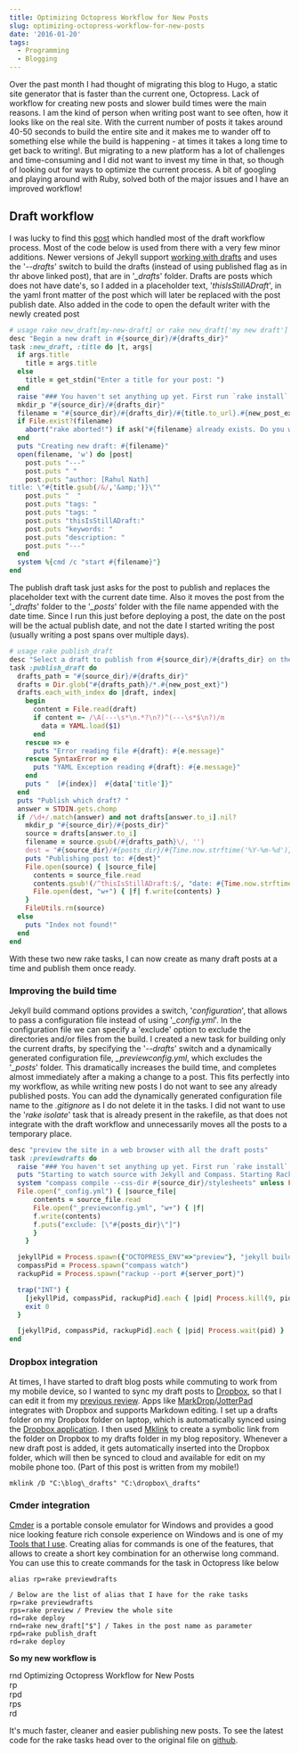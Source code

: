 ```yaml
---
title: Optimizing Octopress Workflow for New Posts
slug: optimizing-octopress-workflow-for-new-posts
date: '2016-01-20'
tags:
  - Programming
  - Blogging
---
```

Over the past month I had thought of migrating this blog to Hugo, a static site generator that is faster than the current one, Octopress. Lack of workflow for creating new posts and slower build times were the main reasons. I am the kind of person when writing post want to see often, how it looks like on the real site. With the current number of posts it takes around 40-50 seconds to build the entire site and it makes me to wander off to something else while the build is happening - at times it takes a long time to get back to writing!. But migrating to a new platform has a lot of challenges and time-consuming and I did not want to invest my time in that, so though of looking out for ways to optimize the current process. A bit of googling and playing around with Ruby, solved both of the major issues and I have an improved workflow!

## **Draft workflow**

I was lucky to find this [post](http://neverstopbuilding.com/how-to-enhance-your-octopress-draft-and-heroku-deploy-process) which handled most of the draft workflow process. Most of the code below is used from there with a very few minor additions. Newer versions of Jekyll support [working with drafts](http://jekyllrb.com/docs/drafts/) and uses the '_\--drafts_' switch to build the drafts (instead of using published flag as in thr above linked post), that are in '_\_drafts_' folder. Drafts are posts which does not have date's, so I added in a placeholder text, '_thisIsStillADraft_', in the yaml front matter of the post which will later be replaced with the post publish date. Also added in the code to open the default writer with the newly created post

```ruby
# usage rake new_draft[my-new-draft] or rake new_draft['my new draft']
desc "Begin a new draft in #{source_dir}/#{drafts_dir}"
task :new_draft, :title do |t, args|
  if args.title
    title = args.title
  else
    title = get_stdin("Enter a title for your post: ")
  end
  raise "### You haven't set anything up yet. First run `rake install` to set up an Octopress theme." unless File.directory?(source_dir)
  mkdir_p "#{source_dir}/#{drafts_dir}"
  filename = "#{source_dir}/#{drafts_dir}/#{title.to_url}.#{new_post_ext}"
  if File.exist?(filename)
    abort("rake aborted!") if ask("#{filename} already exists. Do you want to overwrite?", ['y', 'n']) == 'n'
  end
  puts "Creating new draft: #{filename}"
  open(filename, 'w') do |post|
    post.puts "---"
    post.puts " "
    post.puts "author: [Rahul Nath]
title: \"#{title.gsub(/&/,'&amp;')}\""
    post.puts "  "
    post.puts "tags: "
    post.puts "tags: "
    post.puts "thisIsStillADraft:"
    post.puts "keywords: "
    post.puts "description: "
    post.puts "---"
  end
  system %{cmd /c "start #{filename}"}
end

```

The publish draft task just asks for the post to publish and replaces the placeholder text with the current date time. Also it moves the post from the '_\_drafts_' folder to the '_\_posts_' folder with the file name appended with the date time. Since I run this just before deploying a post, the date on the post will be the actual publish date, and not the date I started writing the post (usually writing a post spans over multiple days).

```ruby
# usage rake publish_draft
desc "Select a draft to publish from #{source_dir}/#{drafts_dir} on the current date."
task :publish_draft do
  drafts_path = "#{source_dir}/#{drafts_dir}"
  drafts = Dir.glob("#{drafts_path}/*.#{new_post_ext}")
  drafts.each_with_index do |draft, index|
    begin
      content = File.read(draft)
      if content =~ /\A(---\s*\n.*?\n?)^(---\s*$\n?)/m
        data = YAML.load($1)
      end
    rescue => e
      puts "Error reading file #{draft}: #{e.message}"
    rescue SyntaxError => e
      puts "YAML Exception reading #{draft}: #{e.message}"
    end
    puts "  [#{index}]  #{data['title']}"
  end
  puts "Publish which draft? "
  answer = STDIN.gets.chomp
  if /\d+/.match(answer) and not drafts[answer.to_i].nil?
    mkdir_p "#{source_dir}/#{posts_dir}"
    source = drafts[answer.to_i]
    filename = source.gsub(/#{drafts_path}\/, '')
    dest = "#{source_dir}/#{posts_dir}/#{Time.now.strftime('%Y-%m-%d')}-#{filename}"
    puts "Publishing post to: #{dest}"
    File.open(source) { |source_file|
      contents = source_file.read
      contents.gsub!(/^thisIsStillADraft:$/, "date: #{Time.now.strftime('%Y-%m-%d %H:%M')}")
      File.open(dest, "w+") { |f| f.write(contents) }
    }
    FileUtils.rm(source)
  else
    puts "Index not found!"
  end
end

```

With these two new rake tasks, I can now create as many draft posts at a time and publish them once ready.

### **Improving the build time**

Jekyll build command options provides a switch, '_configuration_', that allows to pass a configuration file instead of using '_\_config.yml_'. In the configuration file we can specify a 'exclude' option to exclude the directories and/or files from the build. I created a new task for building only the current drafts, by specifying the '_\--drafts_' switch and a dynamically generated configuration file, _\_previewconfig.yml_, which excludes the '_\_posts_' folder. This dramatically increases the build time, and completes almost immediately after a making a change to a post. This fits perfectly into my workflow, as while writing new posts I do not want to see any already published posts. You can add the dynamically generated configuration file name to the _.gitignore_ as I do not delete it in the tasks. I did not want to use the '_rake isolate_' task that is already present in the rakefile, as that does not integrate with the draft workflow and unnecessarily moves all the posts to a temporary place.

```ruby
desc "preview the site in a web browser with all the draft posts"
task :previewdrafts do
  raise "### You haven't set anything up yet. First run `rake install` to set up an Octopress theme." unless File.directory?(source_dir)
  puts "Starting to watch source with Jekyll and Compass. Starting Rack on port #{server_port}"
  system "compass compile --css-dir #{source_dir}/stylesheets" unless File.exist?("#{source_dir}/stylesheets/screen.css")
  File.open("_config.yml") { |source_file|
      contents = source_file.read
      File.open("_previewconfig.yml", "w+") { |f|
      f.write(contents)
      f.puts("exclude: [\"#{posts_dir}\"]")
      }
    }

  jekyllPid = Process.spawn({"OCTOPRESS_ENV"=>"preview"}, "jekyll build --watch --drafts --config _previewconfig.yml")
  compassPid = Process.spawn("compass watch")
  rackupPid = Process.spawn("rackup --port #{server_port}")

  trap("INT") {
    [jekyllPid, compassPid, rackupPid].each { |pid| Process.kill(9, pid) rescue Errno::ESRCH }
    exit 0
  }

  [jekyllPid, compassPid, rackupPid].each { |pid| Process.wait(pid) }
end

```

### **Dropbox integration**

At times, I have started to draft blog posts while commuting to work from my mobile device, so I wanted to sync my draft posts to [Dropbox](https://db.tt/bvYw3pL6), so that I can edit it from my [previous review](/blog/review-two-months-and-counting-android-and-nexus-5/). Apps like [MarkDrop](https://play.google.com/store/apps/details?id=net.keepzero.markdrop&hl=en)/[JotterPad](https://play.google.com/store/apps/details?id=net.keepzero.markdrop&hl=en) integrates with Dropbox and supports Markdown editing. I set up a drafts folder on my Dropbox folder on laptop, which is automatically synced using the [Dropbox application](https://www.dropbox.com/install). I then used [Mklink](https://technet.microsoft.com/en-us/library/cc753194.aspx) to create a symbolic link from the folder on Dropbox to my drafts folder in my blog repository. Whenever a new draft post is added, it gets automatically inserted into the Dropbox folder, which will then be synced to cloud and available for edit on my mobile phone too. (Part of this post is written from my mobile!)

```text
mklink /D "C:\blog\_drafts" "C:\dropbox\_drafts"

```

### **Cmder integration**

[Cmder](http://cmder.net/) is a portable console emulator for Windows and provides a good nice looking feature rich console experience on Windows and is one of my [Tools that I use](/blog/tools-that-I-use/). Creating alias for commands is one of the features, that allows to create a short key combination for an otherwise long command. You can use this to create commands for the task in Octopress like below

```text
alias rp=rake previewdrafts

/ Below are the list of alias that I have for the rake tasks
rp=rake previewdrafts
rps=rake preview / Preview the whole site
rd=rake deploy
rnd=rake new_draft["$"] / Takes in the post name as parameter
rpd=rake publish_draft
rd=rake deploy

```

**So my new workflow is**

rnd Optimizing Octopress Workflow for New Posts  
rp  
rpd  
rps  
rd

It's much faster, cleaner and easier publishing new posts. To see the latest code for the rake tasks head over to the original file on [github](https://github.com/rahulpnath/rahulpnath.com/blob/master/Rakefile).
